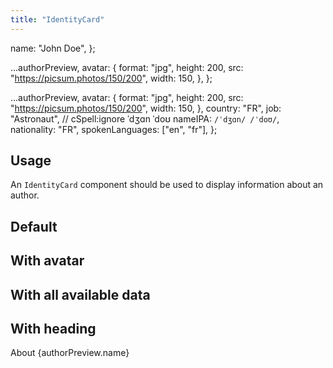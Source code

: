 ```yaml
---
title: "IdentityCard"
---
```



  name: "John Doe",
};

  ...authorPreview,
  avatar: {
    format: "jpg",
    height: 200,
    src: "https://picsum.photos/150/200",
    width: 150,
  },
};

  ...authorPreview,
  avatar: {
    format: "jpg",
    height: 200,
    src: "https://picsum.photos/150/200",
    width: 150,
  },
  country: "FR",
  job: "Astronaut",
  // cSpell:ignore ˈdʒɑn ˈdoʊ
  nameIPA: `/ˈdʒɑn/ /ˈdoʊ/`,
  nationality: "FR",
  spokenLanguages: ["en", "fr"],
};

## Usage

An <code>IdentityCard</code> component should be used to display information about an author.

## Default

<IdentityCard author={authorPreview} isCentered />

## With avatar

<IdentityCard author={authorPreviewWithAvatar} isCentered />

## With all available data

<IdentityCard author={authorPreviewWithAllInfo} isCentered />

## With heading

<IdentityCard author={authorPreviewWithAllInfo} isCentered>
  <Heading as="h3" slot="heading">About {authorPreview.name}</Heading>
</IdentityCard>
